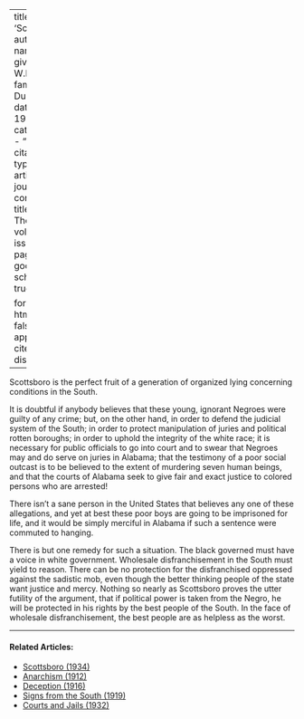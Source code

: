 
---
title: 'Scottsboro'
author:
  - name:
      given: W.E.B.
      family: Du Bois
date: May 1933
categories: 
  - ""
citation: 
  type: article-journal
  container-title: The Crisis
  volume: 40
  issue: 5
  page: 117
google-scholar: true

format:
  html:
    toc: false
    appendix-cite-as: display
---


Scottsboro is the perfect fruit of a generation of organized lying concerning conditions in the South.

It is doubtful if anybody believes that these young, ignorant Negroes were guilty of any crime; but, on the other hand, in order to defend the judicial system of the South; in order to protect manipulation of juries and political rotten boroughs; in order to uphold the integrity of the white race; it is necessary for public officials to go into court and to swear that Negroes may and do serve on juries in Alabama; that the testimony of a poor social outcast is to be believed to the extent of murdering seven human beings, and that the courts of Alabama seek to give fair and exact justice to colored persons who are arrested!

There isn't a sane person in the United States that believes any one of these allegations, and yet at best these poor boys are going to be imprisoned for life, and it would be simply merciful in Alabama if such a sentence were commuted to hanging.

There is but one remedy for such a situation. The black governed must have a voice in white government. Wholesale disfranchisement in the South must yield to reason. There can be no protection for the disfranchised oppressed against the sadistic mob, even though the better thinking people of the state want justice and mercy. Nothing so nearly as Scottsboro proves the utter futility of the argument, that if political power is taken from the Negro, he will be protected in his rights by the best people of the South. In the face of wholesale disfranchisement, the best people are as helpless as the worst.

<!-- Similar articles start here -->

<hr>
#### Related Articles:

* [Scottsboro (1934)](/Volumes/41/01/scottsboro.html)
* [Anarchism (1912)](/Volumes/04/04/anarchism.html)
* [Deception (1916)](/Volumes/12/02/deception.html)
* [Signs from the South (1919)](/Volumes/18/05/signs_from_south.html)
* [Courts and Jails (1932)](/Volumes/39/04/courts_and_jails.html)

<!-- Similar articles end here -->